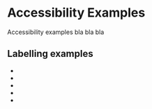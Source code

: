 
<Meta title="Concepts/Developer/Accessibility/AccessibilityExamples/List of examples" />

# Accessibility Examples

Accessibility examples bla bla bla

## Labelling examples

- <FullscreenLink content="Example1" parent={parentPath} story="avoid-action" />
- <FullscreenLink content="Example2" parent={parentPath} story="personal-form-accordion" />
- <FullscreenLink content="Example3 / Personal form" parent={parentPath} story="personal-form-accordion" />
- <FullscreenLink content="Example4 / Personal form" parent={parentPath} story="personal-form-accordion" />
- <FullscreenLink content="Example5 / Personal form" parent={parentPath} story="personal-form-accordion" />
